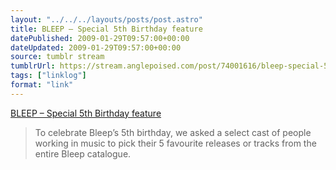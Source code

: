 ```yaml
---
layout: "../../../layouts/posts/post.astro"
title: BLEEP – Special 5th Birthday feature
datePublished: 2009-01-29T09:57:00+00:00
dateUpdated: 2009-01-29T09:57:00+00:00
source: tumblr stream
tumblrUrl: https://stream.anglepoised.com/post/74001616/bleep-special-5th-birthday-feature
tags: ["linklog"]
format: "link"
---
```


[BLEEP &#8211; Special 5th Birthday feature][1]

> To celebrate Bleep&rsquo;s 5th birthday, we asked a select cast of people working in music to pick their 5 favourite releases or tracks from the entire Bleep catalogue.

[1]: http://beta.bleep.com/index.php?page=dynamic&module=birthdayfeature
